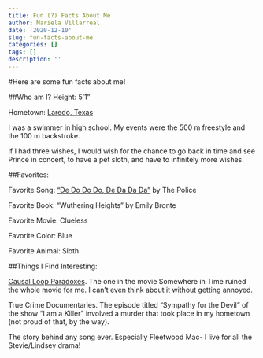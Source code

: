 ```yaml
---
title: Fun (?) Facts About Me
author: Mariela Villarreal
date: '2020-12-10'
slug: fun-facts-about-me
categories: []
tags: []
description: ''
---
```


#Here are some fun facts about me!

##Who am I?
Height: 5'1"

Hometown: [Laredo, Texas](https://en.wikipedia.org/wiki/Laredo%2C_Texas) 

I was a swimmer in high school. My events were the 500 m freestyle and the 100 m backstroke. 

If I had three wishes, I would wish for the chance to go back in time and see Prince in concert, to have a pet sloth, and have to infinitely more wishes. 

##Favorites:

Favorite Song: ["De Do Do Do, De Da Da Da"](https://youtu.be/7v2GDbEmjGE) by The Police

Favorite Book: "Wuthering Heights" by Emily Bronte

Favorite Movie: Clueless 

Favorite Color: Blue

Favorite Animal: Sloth

##Things I Find Interesting:

[Causal Loop Paradoxes](https://en.wikipedia.org/wiki/Causal_loop). The one in the movie Somewhere in Time ruined the whole movie for me. I can't even think about it without getting annoyed. 


True Crime Documentaries. The episode titled "Sympathy for the Devil" of the show "I am a Killer" involved a murder that took place in my hometown (not proud of that, by the way).


The story behind any song ever. Especially Fleetwood Mac- I live for all the Stevie/Lindsey drama!